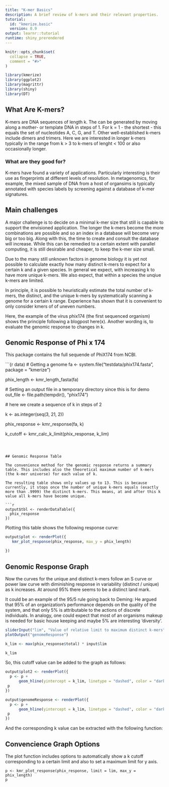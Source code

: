 ```yaml
---
title: "K-mer Basics"
description: A brief review of k-mers and their relevant properties.
tutorial:
  id: "kmerize.basic"
  version: 0.9
output: learnr::tutorial
runtime: shiny_prerendered
---
```


```r
knitr::opts_chunk$set(
  collapse = TRUE,
  comment = "#>"
)

library(kmerize)
library(ggplot2)
library(magrittr)
library(shiny)
library(DT)
```



## What Are K-mers?

K-mers are DNA sequences of length k. The can be generated by moving along a mother- or template DNA in steps of 1. For k = 1 - the shortest - this equals the set of nucleotides A, C, G, and T. Other well-established k-mers include dimers and trimers. Here we are interested in longer k-mers typically in the range from k > 3 to k-mers of lenght < 100 or also occasionally longer.

### What are they good for?

K-mers have found a variety of applications. Particularly interesting is their use as fingerprints at different levels of resolution. In metagenomics, for example, the mixed sample of DNA from a host of organsims is typically annotated with species labels by screening against a database of k-mer signatures.

## Main challenges

A major challenge is to decide on a minimal k-mer size that still is capable to support the envisioned application. The longer the k-mers become the more combinations are possible and so an index in a database will become very big or too big. Along with this, the time to create and consult the database will increase. While this can be remedied to a certain extent with parallel computing, it is still desirable and cheaper, to keep the k-mer size small.

Due to the many still unknown factors in genome biology it is yet not possible to calculate exactly how many distinct k-mers to expect for a certain k and a given species. In general we expect, with increasing k to have more unique k-mers. We also expect, that within a species the unqiue k-mers are limited.

In principle, it is possible to heuristically estimate the total number of k-mers, the distinct, and the unique k-mers by systematically scanning a genome for a certain k range. Experience has shown that it is convenient to only consider kmers of of uneven numbers. 

Here, the example of the virus phix174 (the first sequenced organism) shows the principle following a blogpost here(x). Another wording is, to evaluate the genomic response to changes in k.

## Genomic Response of Phi x 174 

This package contains the full sequende of PhiX174 from NCBI. 

```{r data)
  # Getting a genome
  fa <-  system.file("testdata/phix174.fasta", 
                     package = "kmerize")
                     
  phix_length <- kmr_length_fasta(fa)                   

  # Setting an output file in a temporary directory since this is for demo
  out_file <- file.path(tempdir(), "phix174")
  
  # here we create a sequence of k in steps of 2

  k <- as.integer(seq(3, 21, 2))
  
  phix_response <- kmr_response(fa, k)
  
  k_cutoff <- kmr_calc_k_limit(phix_response, k_lim)

```



## Genomic Response Table

The convenience method for the genomic response returns a summary table. This includes also the theoretical maximum number of k-mers (the k-mer universe) for each value of k.

The resulting table shows only values up to 13. This is because currently, it stops once the number of unique k-mers equals (exactly more than .9999) the distinct k-mers. This means, at and after this k value all k-mers have become unique.

```r

output$tbl <- renderDataTable({
  phix_response
})
```
Plotting this table shows the following response curve:

```r
output$plot <- renderPlot({
   kmr_plot_response(phix_response, max_y = phix_length)

})

```

## Genomic Response Graph


Now the curves for the unique and distinct k-mers follow an S curve or power law curve with diminishing response in variability (distinct / unique) as k increases. At around 95% there seems to be a distinct land mark.

It could be an example of the 95/5 rule going back to Deming:
He argued that 95% of an organization’s performance depends on the quality of the system, and that only 5% is attributable to the actions of discrete individuals.
In analogy, one could expect that most of an organisms makeup is needed for basic house keeping and maybe 5% are interesting 'diversity'.


```r
sliderInput("lim", "Value of relative limit to maximum distinct k-mers", min = 0, max = 1, value = .95)
plotOutput("genomeResponse")
```

```r
k_lim <- max(phix_response$total) * input$lim

k_lim
```


So, this cutoff value can be added to the graph as follows:


```r
output$plot2 <- renderPlot({
  p <- p +
      geom_hline(yintercept = k_lim, linetype = "dashed", color = "darkgreen", lwd = .6)
 p 
})

```

```r
output$genomeResponse <- renderPlot({
  p <- p +
      geom_hline(yintercept = k_lim, linetype = "dashed", color = "darkgreen", lwd = .6)
 p
})
```
And the corresponding k value can be extracted with the following function:

## Convencience Graph Options

The plot function includes options to automatically show a k cutoff corresponding to a certain limit and also to set a maximum limit for y axis.

```plot3r

p <- kmr_plot_response(phix_response, limit = lim, max_y = phix_length)
p 
```

